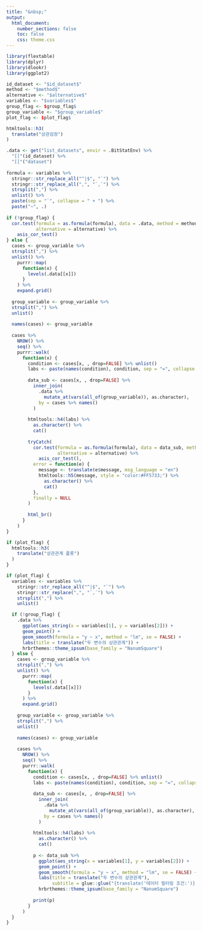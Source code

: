 ```yaml
---
title: "&nbsp;"
output: 
  html_document:
    number_sections: false
    toc: false    
    css: theme.css
---
```


```r
library(flextable)
library(dplyr)
library(dlookr)
library(ggplot2)

id_dataset <- "$id_dataset$"
method <- "$method$"
alternative <- "$alternative$"
variables <- "$variables$"
group_flag <- $group_flag$
group_variable <- "$group_variable$"
plot_flag <- $plot_flag$  
```

```r
htmltools::h3(
  translate("상관검정")
)
```

```r
.data <- get("list_datasets", envir = .BitStatEnv) %>% 
  "[["(id_dataset) %>% 
  "[["("dataset")
  
formula <- variables %>% 
  stringr::str_replace_all("^|$", "`") %>% 
  stringr::str_replace_all(",", "`,`") %>% 
  strsplit(",") %>% 
  unlist() %>% 
  paste(sep = "`", collapse = " + ") %>% 
  paste("~", .)
  
if (!group_flag) {
  cor.test(formula = as.formula(formula), data = .data, method = method, 
           alternative = alternative) %>% 
    asis_cor_test()
} else {
  cases <- group_variable %>% 
  strsplit(",") %>% 
  unlist() %>% 
    purrr::map(
      function(x) {
        levels(.data[[x]])
      }
    ) %>% 
    expand.grid()
    
  group_variable <- group_variable %>% 
  strsplit(",") %>% 
  unlist()
    
  names(cases) <- group_variable
  
  cases %>% 
    NROW() %>% 
    seq() %>% 
    purrr::walk(
      function(x) {
        condition <- cases[x, , drop=FALSE] %>% unlist()
        labs <- paste(names(condition), condition, sep = "=", collapse = ", ")
          
        data_sub <- cases[x, , drop=FALSE] %>% 
          inner_join(
            .data %>% 
              mutate_at(vars(all_of(group_variable)), as.character),
            by = cases %>% names()
          ) 
        
        htmltools::h4(labs) %>% 
          as.character() %>% 
          cat()
        
        tryCatch(
          cor.test(formula = as.formula(formula), data = data_sub, method = method, 
                   alternative = alternative) %>% 
            asis_cor_test(),
          error = function(e) {
            message <- translate(e$message, msg_language = "en")
            htmltools::h5(message, style = "color:#FF5733;") %>% 
              as.character() %>% 
              cat()
          },
          finally = NULL
        )
        
        html_br()
      }
    )
}
```

```r
if (plot_flag) {
  htmltools::h3(
    translate("상관관계 플롯")
  )
}
```

```r
if (plot_flag) {
  variables <- variables %>% 
    stringr::str_replace_all("^|$", "`") %>% 
    stringr::str_replace(",", "`,`") %>% 
    strsplit(",") %>% 
    unlist()

  if (!group_flag) {
    .data %>% 
      ggplot(aes_string(x = variables[1], y = variables[2])) +
      geom_point() +
      geom_smooth(formula = "y ~ x", method = "lm", se = FALSE) +
      labs(title = translate("두 변수의 상관관계")) +
      hrbrthemes::theme_ipsum(base_family = "NanumSquare")
  } else {
    cases <- group_variable %>% 
    strsplit(",") %>% 
    unlist() %>% 
      purrr::map(
        function(x) {
          levels(.data[[x]])
        }
      ) %>% 
      expand.grid()
      
    group_variable <- group_variable %>% 
    strsplit(",") %>% 
    unlist()
      
    names(cases) <- group_variable
  
    cases %>% 
      NROW() %>% 
      seq() %>% 
      purrr::walk(
        function(x) {
          condition <- cases[x, , drop=FALSE] %>% unlist()
          labs <- paste(names(condition), condition, sep = "=", collapse = ", ")
            
          data_sub <- cases[x, , drop=FALSE] %>% 
            inner_join(
              .data %>% 
                mutate_at(vars(all_of(group_variable)), as.character),
              by = cases %>% names()
            ) 
          
          htmltools::h4(labs) %>% 
            as.character() %>% 
            cat()
          
          p <- data_sub %>% 
            ggplot(aes_string(x = variables[1], y = variables[2])) +
            geom_point() +
            geom_smooth(formula = "y ~ x", method = "lm", se = FALSE) +
            labs(title = translate("두 변수의 상관관계"),
                 subtitle = glue::glue("{translate('데이터 필터링 조건:')} {labs}")) +
            hrbrthemes::theme_ipsum(base_family = "NanumSquare")
          
          print(p)
        }
      )
  }
}  
```

